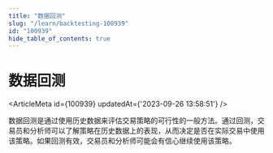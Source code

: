 ```yaml
---
title: "数据回测"
slug: "/learn/backtesting-100939"
id: "100939"
hide_table_of_contents: true
---
```



# 数据回测

<ArticleMeta id={100939} updatedAt={'2023-09-26 13:58:51'} />
<div className='border-solid border-b border-t-0 my-4 border-[var(--ifm-color-gray-300)]' />

数据回测是通过使用历史数据来评估交易策略的可行性的一般方法。通过回测，交易员和分析师可以了解策略在历史数据上的表现，从而决定是否在实际交易中使用该策略。如果回测有效，交易员和分析师可能会有信心继续使用该策略。
